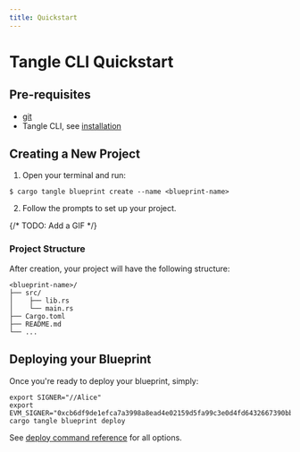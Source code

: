 ```yaml
---
title: Quickstart
---
```


# Tangle CLI Quickstart

## Pre-requisites

- [git](https://git-scm.org)
- Tangle CLI, see [installation](./installation)

## Creating a New Project

1. Open your terminal and run:

```shell
$ cargo tangle blueprint create --name <blueprint-name>
```

2. Follow the prompts to set up your project.

{/* TODO: Add a GIF */}

### Project Structure

After creation, your project will have the following structure:

```
<blueprint-name>/
├── src/
│    ├── lib.rs
│    └── main.rs
├── Cargo.toml
├── README.md
└── ...
```

## Deploying your Blueprint

Once you're ready to deploy your blueprint, simply:

```shell
export SIGNER="//Alice"
export EVM_SIGNER="0xcb6df9de1efca7a3998a8ead4e02159d5fa99c3e0d4fd6432667390bb4726854"
cargo tangle blueprint deploy
```

See [deploy command reference](./reference#deploy) for all options.
